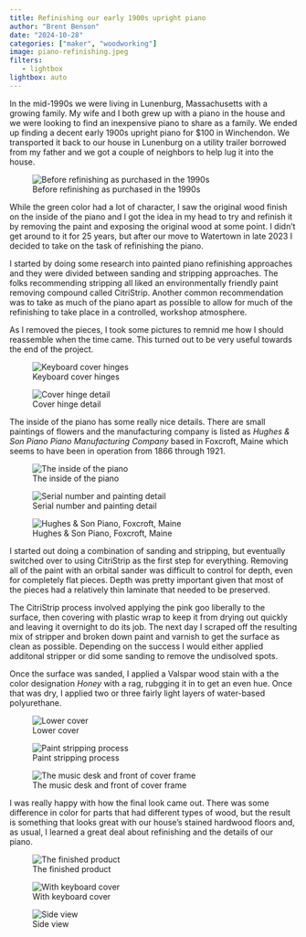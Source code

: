 ```yaml
---
title: Refinishing our early 1900s upright piano
author: "Brent Benson"
date: "2024-10-28"
categories: ["maker", "woodworking"]
image: piano-refinishing.jpeg
filters:
   - lightbox
lightbox: auto
---
```


In the mid-1990s we were living in Lunenburg, Massachusetts with a
growing family. My wife and I both grew up with a piano in the house
and we were looking to find an inexpensive piano to share as a
family. We ended up finding a decent early 1900s upright piano for
$100 in Winchendon. We transported it back to our house in Lunenburg
on a utility trailer borrowed from my father and we got a couple of
neighbors to help lug it into the house.

![Before refinishing as purchased in the 1990s](04_original_green_piano.jpeg){group="piano-photos"}

While the green color had a lot of character, I saw the original wood
finish on the inside of the piano and I got the idea in my head to try
and refinish it by removing the paint and exposing the original wood
at some point. I didn't get around to it for 25 years, but after our
move to Watertown in late 2023 I decided to take on the task of
refinishing the piano.

I started by doing some research into painted piano refinishing
approaches and they were divided between sanding and stripping
approaches. The folks recommending stripping all liked an
environmentally friendly paint removing compound called
CitriStrip. Another common recommendation was to take as much of the
piano apart as possible to allow for much of the refinishing to take
place in a controlled, workshop atmosphere.

As I removed the pieces, I took some pictures to remnid me how I
should reassemble when the time came. This turned out to be very
useful towards the end of the project.

![Keyboard cover hinges](05_hinge.jpeg){group="piano-photos"}

![Cover hinge detail](06_hing_details.jpeg){group="piano-photos"}

The inside of the piano has some really nice details. There are small
paintings of flowers and the manufacturing company is listed as
*Hughes & Son Piano Piano Manufacturing Company* based in Foxcroft,
Maine which seems to have been in operation from 1866 through 1921.

![The inside of the piano](07_inside.jpeg){group="piano-photos"}

![Serial number and painting detail](08_inside_serial_number.jpeg){group="piano-photos"}

![Hughes & Son Piano, Foxcroft, Maine](09_inside_painting.jpeg){group="piano-photos"}

I started out doing a combination of sanding and stripping, but
eventually switched over to using CitriStrip as the first step for
everything. Removing all of the paint with an orbital sander was
difficult to control for depth, even for completely flat pieces. Depth
was pretty important given that most of the pieces had a relatively
thin laminate that needed to be preserved.

The CitriStrip process involved applying the pink goo liberally to the
surface, then covering with plastic wrap to keep it from drying out
quickly and leaving it overnight to do its job. The next day I scraped
off the resulting mix of stripper and broken down paint and varnish to
get the surface as clean as possible.  Depending on the success I
would either applied additonal stripper or did some sanding to remove
the undisolved spots.

Once the surface was sanded, I applied a Valspar wood stain with a the
color designation *Honey* with a rag, rubgging it in to get an even
hue. Once that was dry, I applied two or three fairly light layers of
water-based polyurethane.

![Lower cover](10_bottom_panel.jpeg){group="piano-photos"}

![Paint stripping process](11_side_halfway_done.jpeg){group="piano-photos"}

![The music desk and front of cover frame](12_music_desk.jpeg){group="piano-photos"}

I was really happy with how the final look came out. There was some
difference in color for parts that had different types of wood, but
the result is something that looks great with our house's stained
hardwood floors and, as usual, I learned a great deal about
refinishing and the details of our piano.

![The finished product](01_refinished_piano_keys.jpeg){group="piano-photos"}

![With keyboard cover](02_refinished_piano_covered.jpeg){group="piano-photos"}

![Side view](03_refinished_piano_side.jpeg){group="piano-photos"}

